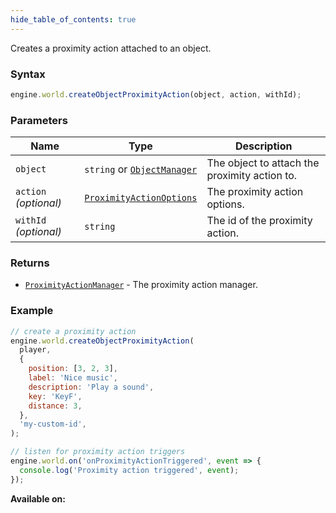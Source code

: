 ```yaml
---
hide_table_of_contents: true
---
```



Creates a proximity action attached to an object.

### Syntax

```js
engine.world.createObjectProximityAction(object, action, withId);
```

### Parameters

| Name                  | Type                                                          | Description                                   |
| --------------------- | ------------------------------------------------------------- | --------------------------------------------- |
| `object`              | `string` or [`ObjectManager`](/sdk/types/ObjectManager)       | The object to attach the proximity action to. |
| `action` _(optional)_ | [`ProximityActionOptions`](/sdk/types/ProximityActionOptions) | The proximity action options.                 |
| `withId` _(optional)_ | `string`                                                      | The id of the proximity action.               |

### Returns

- [`ProximityActionManager`](/sdk/types/ProximityActionManager) - The proximity action manager.

### Example

```js
// create a proximity action
engine.world.createObjectProximityAction(
  player,
  {
    position: [3, 2, 3],
    label: 'Nice music',
    description: 'Play a sound',
    key: 'KeyF',
    distance: 3,
  },
  'my-custom-id',
);

// listen for proximity action triggers
engine.world.on('onProximityActionTriggered', event => {
  console.log('Proximity action triggered', event);
});
```

**Available on:** <ClientTag />
